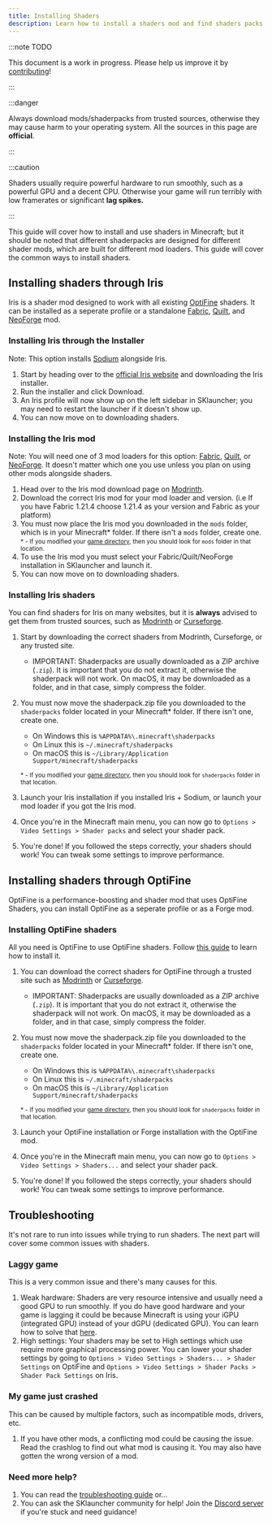 ```yaml
---
title: Installing Shaders
description: Learn how to install a shaders mod and find shaders packs
---
```


:::note TODO

This document is a work in progress. Please help us improve it by [contributing](/contributing/docs.mdx)!

:::

:::danger

Always download mods/shaderpacks from trusted sources, otherwise they may cause harm to your operating system. All the sources in this page are **official**.

:::

:::caution

Shaders usually require powerful hardware to run smoothly, such as a powerful GPU and a decent CPU. Otherwise your game will run terribly with low framerates
or significant **lag spikes.**

:::

This guide will cover how to install and use shaders in Minecraft; but it should be noted that different shaderpacks are designed for
different shader mods, which are built for different mod loaders. This guide will cover the common ways to install shaders.

## Installing shaders through Iris
Iris is a shader mod designed to work with all existing [OptiFine](/modding/mods/optifine.mdx) shaders. It can be installed
as a seperate profile or a standalone [Fabric](/modding/mod-loaders/fabric.mdx), [Quilt](/modding/mod-loaders/quilt.mdx), and [NeoForge](/modding/mod-loaders/neoforge.mdx) mod.

### Installing Iris through the Installer
Note: This option installs [Sodium](https://modrinth.com/mod/sodium) alongside Iris.

1. Start by heading over to the [official Iris website](https://www.irisshaders.dev/download) and downloading the Iris installer.
2. Run the installer and click Download.
3. An Iris profile will now show up on the left sidebar in SKlauncher; you may need to restart the launcher if it doesn't show up.
4. You can now move on to downloading shaders.

### Installing the Iris mod
Note: You will need one of 3 mod loaders for this option: [Fabric](/modding/mod-loaders/fabric.mdx), [Quilt](/modding/mod-loaders/quilt.mdx), or [NeoForge](/modding/mod-loaders/neoforge.mdx).
It doesn't matter which one you use unless you plan on using other mods alongside shaders.

1. Head over to the Iris mod download page on [Modrinth](https://modrinth.com/mod/iris).
2. Download the correct Iris mod for your mod loader and version. (i.e If you have Fabric 1.21.4 choose 1.21.4 as your version and Fabric as your platform)
3. You must now place the Iris mod you downloaded in the `mods` folder, which is in your Minecraft\* folder. If there isn't a `mods` folder, create one.\
<small>\* - If you modified your [game directory](/faq/launcher-related#how-does-game-directory-work), then you should look for `mods` folder in that location.</small>
4. To use the Iris mod you must select your Fabric/Quilt/NeoForge installation in SKlauncher and launch it.
5. You can now move on to downloading shaders.

### Installing Iris shaders
You can find shaders for Iris on many websites, but it is **always** advised to get them from trusted sources,
such as [Modrinth](https://modrinth.com/shaders?g=categories:iris) or [Curseforge](https://www.curseforge.com/minecraft/search?class=shaders).

1. Start by downloading the correct shaders from Modrinth, Curseforge, or any trusted site.
    - IMPORTANT: Shaderpacks are usually downloaded as a ZIP archive (`.zip`). It is important that you do not extract it, otherwise the shaderpack will not work. On macOS, it may be downloaded as a folder, and in that case, simply compress the folder.

2. You must now move the shaderpack.zip file you downloaded to the `shaderpacks` folder located in your Minecraft\* folder. If there isn't one, create one.
    - On Windows this is `%APPDATA%\.minecraft\shaderpacks`
    - On Linux this is `~/.minecraft/shaderpacks`
    - On macOS this is `~/Library/Application Support/minecraft/shaderpacks`

    <small>\* - If you modified your [game directory](/faq/launcher-related#how-does-game-directory-work), then you should look for `shaderpacks` folder in that location.</small>

3. Launch your Iris installation if you installed Iris + Sodium, or launch your mod loader if you got the Iris mod.
4. Once you're in the Minecraft main menu, you can now go to `Options > Video Settings > Shader packs` and select your shader pack.
5. You're done! If you followed the steps correctly, your shaders should work! You can tweak some settings to improve performance.

## Installing shaders through OptiFine
OptiFine is a performance-boosting and shader mod that uses OptiFine Shaders, you can install OptiFine as a seperate profile or as a Forge mod.

### Installing OptiFine shaders
All you need is OptiFine to use OptiFine shaders. Follow [this guide](/modding/mods/optifine.mdx) to learn how to install it.

1. You can download the correct shaders for OptiFine through a trusted site such as [Modrinth](https://modrinth.com/shaders?g=categories:optifine) or [Curseforge](https://www.curseforge.com/minecraft/search?class=shaders).
    - IMPORTANT: Shaderpacks are usually downloaded as a ZIP archive (`.zip`). It is important that you do not extract it, otherwise the shaderpack will not work. On macOS, it may be downloaded as a folder, and in that case, simply compress the folder.

2. You must now move the shaderpack.zip file you downloaded to the `shaderpacks` folder located in your Minecraft\* folder. If there isn't one, create one.
    - On Windows this is `%APPDATA%\.minecraft\shaderpacks`
    - On Linux this is `~/.minecraft/shaderpacks`
    - On macOS this is `~/Library/Application Support/minecraft/shaderpacks`

    <small>\* - If you modified your [game directory](/faq/launcher-related#how-does-game-directory-work), then you should look for `shaderpacks` folder in that location.</small>

3. Launch your OptiFine installation or Forge installation with the OptiFine mod.
4. Once you're in the Minecraft main menu, you can now go to `Options > Video Settings > Shaders...` and select your shader pack.
5. You're done! If you followed the steps correctly, your shaders should work! You can tweak some settings to improve performance.

## Troubleshooting

It's not rare to run into issues while trying to run shaders. The next part will cover some common issues with shaders.

### Laggy game
This is a very common issue and there's many causes for this.

1. Weak hardware: Shaders are very resource intensive and usually need a good GPU to run smoothly. If you do have good hardware and your game
is lagging it could be because Minecraft is using your iGPU (integrated GPU) instead of your dGPU (dedicated GPU). You can learn how to solve
that [here](/faq/game-related#how-to-change-the-gpu-used-in-the-game).
2. High settings: Your shaders may be set to High settings which use require more graphical processing power. You can lower your shader
settings by going to `Options > Video Settings > Shaders... > Shader Settings` on OptiFine and `Options > Video Settings > Shader Packs > Shader Pack Settings` on Iris.

### My game just crashed
This can be caused by multiple factors, such as incompatible mods, drivers, etc.

1. If you have other mods, a conflicting mod could be causing the issue. Read the crashlog to find out what mod is causing it. You may also have
gotten the wrong version of a mod.

### Need more help?
1. You can read the [troubleshooting guide](/category/troubleshooting) or...
2. You can ask the SKlauncher community for help! Join the [Discord server](https://skmedix.pl/discord) if you're stuck and need guidance!
